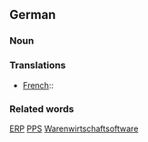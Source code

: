==German==
===Noun===

===Translations===
*[[French]]:: [[]]

===Related words===
[[ERP]] [[PPS]] [[Warenwirtschaftsoftware]]